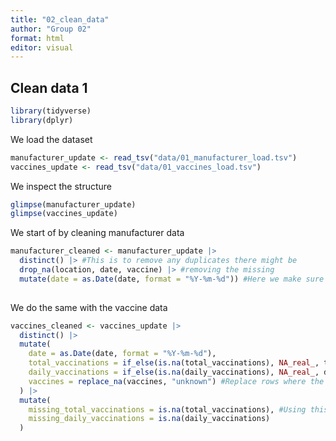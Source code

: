 ```yaml
---
title: "02_clean_data"
author: "Group 02"
format: html
editor: visual
---
```


## Clean data 1

```r
library(tidyverse)
library(dplyr)
```

We load the dataset
```r
manufacturer_update <- read_tsv("data/01_manufacturer_load.tsv")
vaccines_update <- read_tsv("data/01_vaccines_load.tsv")
```

We inspect the structure
```r
glimpse(manufacturer_update)
glimpse(vaccines_update)
```

We start of by cleaning manufacturer data
```r
manufacturer_cleaned <- manufacturer_update |>
  distinct() |> #This is to remove any duplicates there might be
  drop_na(location, date, vaccine) |> #removing the missing
  mutate(date = as.Date(date, format = "%Y-%m-%d")) #Here we make sure the dates are in the corret format
  
```

We do the same with the vaccine data
```r
vaccines_cleaned <- vaccines_update |> 
  distinct() |> 
  mutate(
    date = as.Date(date, format = "%Y-%m-%d"),
    total_vaccinations = if_else(is.na(total_vaccinations), NA_real_, total_vaccinations),
    daily_vaccinations = if_else(is.na(daily_vaccinations), NA_real_, daily_vaccinations),
    vaccines = replace_na(vaccines, "unknown") #Replace rows where the vaccines are missing with unknown, so it doesn't get grouped with the numeric NA
  ) |>
  mutate(
    missing_total_vaccinations = is.na(total_vaccinations), #Using this we can flag the missing rows
    missing_daily_vaccinations = is.na(daily_vaccinations)
  )
```

